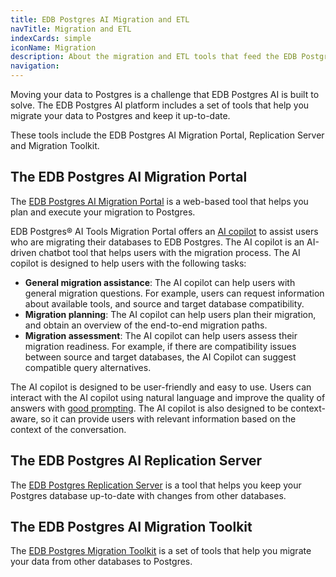 ```yaml
---
title: EDB Postgres AI Migration and ETL
navTitle: Migration and ETL
indexCards: simple
iconName: Migration
description: About the migration and ETL tools that feed the EDB Postgres AI platform.
navigation:
---
```


Moving your data to Postgres is a challenge that EDB Postgres AI is built to solve. The EDB Postgres AI platform includes a set of tools that help you migrate your data to Postgres and keep it up-to-date. 

These tools include the EDB Postgres AI Migration Portal, Replication Server and Migration Toolkit.

<!-- * The [EDB Data Migration Service](data-migration-service) is a cloud-based service that actively helps you migrate your data to Postgres.  -->

## The EDB Postgres AI Migration Portal

The [EDB Postgres AI Migration Portal](/migration_portal/latest/) is a web-based tool that helps you plan and execute your migration to Postgres.

EDB Postgres® AI Tools Migration Portal offers an [AI copilot](/migration_portal/latest/03_mp_using_portal/mp_ai_copilot/) to assist users who are migrating their databases to EDB Postgres. 
The AI copilot is an AI-driven chatbot tool that helps users with the migration process. 
The AI copilot is designed to help users with the following tasks:

- **General migration assistance**: The AI copilot can help users with general migration questions. 
  For example, users can request information about available tools, and source and target database compatibility.
- **Migration planning**: The AI copilot can help users plan their migration, and obtain an overview of the end-to-end migration paths.
- **Migration assessment**: The AI copilot can help users assess their migration readiness. 
  For example, if there are compatibility issues between source and target databases, the AI Copilot can suggest compatible query alternatives. 

The AI copilot is designed to be user-friendly and easy to use. Users can interact with the AI copilot using natural language and improve the quality of answers with [good prompting](/migration_portal/latest/03_mp_using_portal/mp_ai_copilot/ai_good_prompts/). The AI copilot is also designed to be context-aware, so it can provide users with relevant information based on the context of the conversation.

## The EDB Postgres AI Replication Server

The [EDB Postgres Replication Server](/eprs/latest/) is a tool that helps you keep your Postgres database up-to-date with changes from other databases.

## The EDB Postgres AI Migration Toolkit

The [EDB Postgres Migration Toolkit](/migration_toolkit/latest/) is a set of tools that help you migrate your data from other databases to Postgres.







